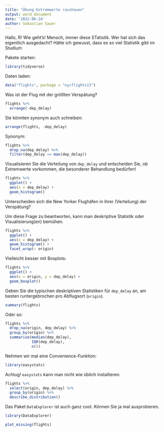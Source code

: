 ```yaml
---
title: "Übung Extremwerte raushauen"
output: word_document
date: '2022-06-24'
author: Sebastian Sauer
---
```




Hallo, R! Wie geht's!
Mensch, immer diese STatistik. Wer 
hat sich das eigentlich ausgedacht?
Hätte ich gewusst, dass
es so viel Statistik gibt im Studium

Pakete starten:

```r
library(tidyverse)
```


Daten laden:

```r
data("flights", package = "nycflights13")
```


Was ist der Flug mit der größten Verspätung?

```r
flights %>% 
  arrange(-dep_delay)
```

Sie könnten synonym auch schreiben:


```r
arrange(flights, -dep_delay)
```

Synonym:

```r
flights %>% 
  drop_na(dep_delay) %>% 
  filter(dep_delay == max(dep_delay))
```

Visualisieren Sie die Verteilung von `dep_delay` und entscheiden Sie, ob Extremwerte vorkommen, die
besonderer Behandlung bedürfen!


```r
flights %>% 
  ggplot() +
  aes(x = dep_delay) +
  geom_histogram()
```


Unterscheiden sich die New Yorker Flughäfen in ihrer (Verteilung) der Verspätung?

Um diese Frage zu beantworten,
kann man deskriptive Statistik oder Visualisierung(en) bemühen.


```r
flights %>% 
  ggplot() +
  aes(x = dep_delay) +
  geom_histogram() +
  facet_wrap(~ origin)
```



Vielleicht besser mit Boxplots:

```r
flights %>% 
  ggplot() +
  aes(x = origin, y = dep_delay) +
  geom_boxplot()
```



Geben Sie die typischen deskriptiven Statistiken für `dep_delay` an, am besten runtergebrochen pro Abflugsort (`origin`).


```r
summary(flights)
```

Oder so:

```r
flights %>% 
  drop_na(origin, dep_delay) %>% 
  group_by(origin) %>% 
  summarise(median(dep_delay),
            IQR(dep_delay),
            n())
```

Nehmen wir mal eine Convenience-Funktion:

```r
library(easystats)
```

Achtug! `easystats` kann man nicht wie üblich installieren.


```r
flights %>% 
  select(origin, dep_delay) %>% 
  group_by(origin) %>% 
  describe_distribution()
```

Das Paket `DataExplorer` ist auch ganz cool. Können Sie ja mal ausprobieren.

```r
library(DataExplorer)
```

```r
plot_missing(flights)
```

